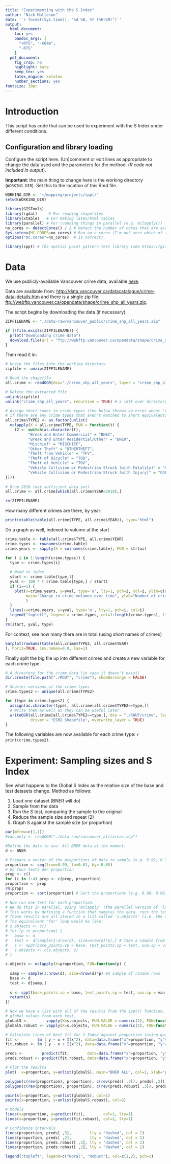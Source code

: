 ```yaml
---
title: "Experimenting with the S Index"
author: "Nick Malleson"
date: '`r format(Sys.time(), "%d %B, %Y (%H:%M)")`'
output:
  html_document: 
    toc: yes
    pandoc_args: [
      "+RTS", "-K64m",
      "-RTS"
    ]
  pdf_document:
    fig_crop: no
    highlight: kate
    keep_tex: yes
    latex_engine: xelatex
    number_sections: yes
fontsize: 10pt
---
```


# Introduction

This script has code that can be used to experiment with the S Index under different conditions. 

## Configuration and library loading

Configure the script here. (Un)comment or edit lines as appropriate to change the data used and the parameters for the method. (_R code not included in output_).

**Important**: the main thing to change here is the working directory (`WORKING_DIR`). Set this to the location of this Rmd file.

```r
WORKING_DIR <- '~/mapping/projects/sppt/'
setwd(WORKING_DIR)

library(GISTools)
library(rgdal)     # For reading shapefiles
library(xtable)   # For making latex/html tables
library(parallel) # For ruonning things in parallel (e.g. mclapply())
no_cores <- detectCores() / 2 # Detect the number of cores that are available and use half (often CPUs simulate 2 threads per core)
Sys.setenv(MC_CORES=no_cores) # Run on n cores (I'm not sure which of these
options("mc.cores"=no_cores)  # is correct).

library(sppt) # The spatial point pattern test library (see https://github.com/wsteenbeek/sppt for install instructions)
```
 
# Data

We use publicly-available Vancouver crime data, available [here](http://data.vancouver.ca/datacatalogue/crime-data.htm).

Data are available from: [http://data.vancouver.ca/datacatalogue/crime-data-details.htm](http://data.vancouver.ca/datacatalogue/crime-data-details.htm) and there is a single zip file: [ftp://webftp.vancouver.ca/opendata/shape/crime_shp_all_years.zip](ftp://webftp.vancouver.ca/opendata/shape/crime_shp_all_years.zip).

The script begins by downloading the data (if necessary).

```r
ZIPFILENAME <- "./data-raw/vancouver_public/crime_shp_all_years.zip"

if (!file.exists(ZIPFILENAME)) {
  print("Downloading crime data")
  download.file(url = "ftp://webftp.vancouver.ca/opendata/shape/crime_shp_all_years.zip", destfile = ZIPFILENAME)
}

```

Then read it in:

```r

# Unzip the files into the working directory
zipfile <- unzip(ZIPFILENAME)

# Read the shapefile
all.crime <- readOGR(dsn="./crime_shp_all_years", layer = "crime_shp_all_years")

# Delete the extracted file
unlink(zipfile)
unlink("crime_shp_all_years", recursive = TRUE) # a left over directory

# Assign short codes to crime types (the below throws an error about 'values must be length 1'
# if there are any crime types that aren't matched to short equivalents)
all.crime$TYPE2 <- as.factor(unlist(
  mclapply(X = all.crime$TYPE, FUN = function(t) {
    t2 <- switch(as.character(t),
          "Break and Enter Commercial" = "BNEC", 
          "Break and Enter Residential/Other" = "BNER",
          "Mischief" = "MISCHIEF",
          "Other Theft" = "OTHERTHEFT",
          "Theft from Vehicle" = "TFV",
          "Theft of Bicycle" = "TOB",
          "Theft of Vehicle" = "TOV",
          "Vehicle Collision or Pedestrian Struck (with Fatality)" = "COLFAT", 
          "Vehicle Collision or Pedestrian Struck (with Injury)" = "COLINJ")
})))
  
# Drop 2018 (not sufficient data yet)
all.crime <- all.crime[which(all.crime$YEAR<2018),]

rm(ZIPFILENAME)
```

How many different crimes are there, by year:

```r
print(xtable(table(all.crime$TYPE, all.crime$YEAR)), type="html")
```

Do a graph as well, indexed to volume at the start

```r

crime.table <- table(all.crime$TYPE, all.crime$YEAR)
crime.types <- rownames(crime.table)
crime.years <- sapply(X = colnames(crime.table), FUN = strtoi)

for ( i in 1:length(crime.types)) {
  type <- crime.types[i]
  
  # Need to index
  start <- crime.table[type,1]
  yval <- 100 * ( crime.table[type,] / start)
  if (i==1) {
    plot(x=crime.years, y=yval, type='o', lty=1, pch=i, col=i, ylim=c(0,250),
         main="Change in crime volumes over time", ylab="Number of crimes (indexed)", xlab="Year"
         )
  }
  lines(x=crime.years, y=yval, type='o', lty=1, pch=i, col=i)
  legend("topleft", legend = crime.types, col=1:length(crime.types), lty=1, pch=1:length(crime.types), cex=0.7)
}
rm(start, yval, type)
```

For context, see how many there are in total (using short names of crimes)

```r
barplot(rowSums(table(all.crime$TYPE2, all.crime$YEAR)
), horiz=TRUE, cex.names=0.8, las=1)
```

Finally split the big file up into different crimes and create a new variable for each crime type.

```r
# A directory for the crime data (in case it doesn't exist)
dir.create(file.path("./ROUT", "crime"), showWarnings = FALSE)

# Shorter versions of the crime types
crime.types2 <- unique(all.crime$TYPE2)

for (type in crime.types2) {
  assign(as.character(type), all.crime[all.crime$TYPE2==type,])
  # Write them as well as they can be useful later
  writeOGR(all.crime[all.crime$TYPE2==type,], dsn = "./ROUT/crime", layer = type, 
           driver = "ESRI Shapefile", overwrite_layer = TRUE)
}

```

The following variables are now available for each crime type: `r print(crime.types2)`.

# Experiment: Sampling sizes and S Index

See what happens to the Global S Index as the relative size of the base and test datasets change. Method as follows:

 1. Load one dataset (BNER will do)
 2. Sample from the data
 3. Run the S test, comparing the sample to the original
 4. Reduce the sample size and repeat (2)
 5. Graph S against the sample size (or proportion)
 
```r
par(mfrow=c(1,1))
#van.poly <- readOGR("./data-raw/vancouver_all/areas.shp")

#Define the data to use. All BNER data at the moment.
d <- BNER

# Prepare a vector of the proportions of data to sample (e.g. 0.99, 0.98, ... 0.01)
proportion <- seq(from=0.99, to=0.01, by=-0.05)
# Do four tests per proportion
prop <- c()
for (i in 1:4) prop <- c(prop, proportion)
proportion <- prop
rm(prop)
proportion <- sort(proportion) # Sort the proportions (e.g. 0.99, 0.99, 0.99, 0.99, 0.98, .... 0.01, 0.01.)

# Now run one test for each proportion.
# We do this in parallel, using 'mclapply' (the parallel version of 'lapply')
# This works by defining a function that samples the data, runs the test, and returns the output of sppt().
# These results are all stored in a list called 's.objects' (i.e. the objects returned by sppt())
# The equivalient 'for' loop would be like:
# s.objects <- c()
# for (p in proportion) {
#   base <- d
#   test <- d[sample(1:nrow(d), size=nrow(d)*p),] # Take a sample from d
#   s <- sppt(base_points.sp = base, test_points.sp = test, uoa.sp = van.poly)
#   s.objects <- c(s.objects, s)
# }

s.objects <- mclapply(X=proportion, FUN=function(p) {
  
  samp <- sample(1:nrow(d), size=nrow(d)*p) #A sample of random rows
  base <- d
  test <- d[samp,]
  
  s <- sppt(base_points.sp = base, test_points.sp = test, uoa.sp = van.poly)
  return(s)
})

# Now we have a list with all of the results from the sppt() function. Get a list of all of the
# global values from each test.
globalS <-        vapply(X=s.objects, FUN.VALUE = numeric(1), FUN=function(a) {a$globalS[[1]]})
globalS.robust <- vapply(X=s.objects, FUN.VALUE = numeric(1), FUN=function(a) {a$globalS.robust[[1]]})

# Calculate lines of best fit for S Index against proportion (using quadratic equations)
fit <-        lm ( y ~ x + I(x^2), data=data.frame("x"=proportion, "y"=globalS) ) 
fit.robust <- lm ( y ~ x + I(x^2), data=data.frame("x"=proportion, "y"=globalS.robust) )

preds <-        predict(fit,        data=data.frame("x"=proportion, "y"=globalS),        interval = 'confidence')
preds.robust <- predict(fit.robust, data=data.frame("x"=proportion, "y"=globalS.robust), interval = 'confidence')

# Plot the results 
plot(  x=proportion, y=unlist(globalS), main="BNER ALL", col=1, xlab="proportion", ylab="S")

polygon(c(rev(proportion), proportion), c(rev(preds[ ,3]), preds[ ,2]), col = 1, border = NA)
polygon(c(rev(proportion), proportion), c(rev(preds.robust[ ,3]), preds.robust[ ,2]), col = 2, border = NA)

points(x=proportion, y=unlist(globalS), col=1)
points(x=proportion, y=unlist(globalS.robust), col=2)

# Models
lines(x=proportion, y=predict(fit),        col=1, lty=1)
lines(x=proportion, y=predict(fit.robust), col=2, lty=1)

# Confidence intervals
lines(proportion, preds[ ,3],        lty = 'dashed', col = 1)
lines(proportion, preds[ ,2],        lty = 'dashed', col = 1)
lines(proportion, preds.robust[ ,3], lty = 'dashed', col = 2)
lines(proportion, preds.robust[ ,2], lty = 'dashed', col = 2)

legend("topleft", legend=c("Noral", "Robust"), col=c(1,2), pch=1)


```



